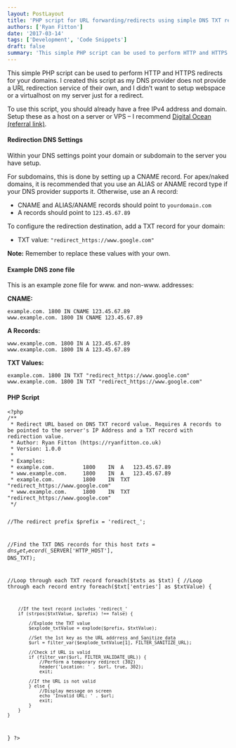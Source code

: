 ```yaml
---
layout: PostLayout
title: 'PHP script for URL forwarding/redirects using simple DNS TXT records'
authors: ['Ryan Fitton']
date: '2017-03-14'
tags: ['Development', 'Code Snippets']
draft: false
summary: 'This simple PHP script can be used to perform HTTP and HTTPS redirects for your domains. I created this script as my DNS provider does not provide a URL redirection service of their own, and I didn&amp;#8217;t want to setup webspace or a virtualhost on my server just for a redirect. To use this script, [&amp;hellip;]'
---
```


<p>This simple PHP script can be used to perform HTTP and HTTPS redirects for your domains. I created this script as my DNS provider does not provide a URL redirection service of their own, and I didn&#8217;t want to setup webspace or a virtualhost on my server just for a redirect.</p>
<p>To use this script, you should already have a free IPv4 address and domain. Setup these as a host on a server or VPS &#8211; I recommend <a href="https://m.do.co/c/fbe5f1c0c98d" target="_blank">Digital Ocean (referral link)</a>.</p>
<h4>Redirection DNS Settings</h4>
<p>Within your DNS settings point your domain or subdomain to the server you have setup.</p>
<p>For subdomains, this is done by setting up a CNAME record. For apex/naked domains, it is recommended that you use an ALIAS or ANAME record type if your DNS provider supports it. Otherwise, use an A record:</p>
<ul>
<li>CNAME and ALIAS/ANAME records should point to <code class="language-markup">yourdomain.com</code></li>
<li>A records should point to <code class="language-markup">123.45.67.89</code></li>
</ul>
<p>To configure the redirection destination, add a TXT record for your domain:</p>
<ul>
<li>TXT value: <code class="language-markup">"redirect_https://www.google.com"</code></li>
</ul>
<p><strong>Note:</strong> Remember to replace these values with your own.</p>
<h4>Example DNS zone file</h4>
<p>This is an example zone file for www. and non-www. addresses:</p>
<p><strong>CNAME:</strong></p>
<pre class="language-markup"><code class="language-markup">example.com. 1800 IN CNAME 123.45.67.89
www.example.com. 1800 IN CNAME 123.45.67.89</code></pre>
<p><strong>A Records:</strong></p>
<pre class="language-markup"><code class="language-markup">www.example.com. 1800 IN A 123.45.67.89
www.example.com. 1800 IN A 123.45.67.89</code></pre>
<p><strong>TXT Values:</strong></p>
<pre class="language-markup"><code class="language-markup">example.com. 1800 IN TXT "redirect_https://www.google.com"
www.example.com. 1800 IN TXT "redirect_https://www.google.com"</code></pre>
<h4>PHP Script</h4>
<pre class="language-php"><code class="language-php">&lt;?php
/**
 * Redirect URL based on DNS TXT record value. Requires A records to be pointed to the server's IP Address and a TXT record with redirection value.
 * Author: Ryan Fitton (https://ryanfitton.co.uk)
 * Version: 1.0.0
 *
 * Examples:
 * example.com.         1800	IN	A	123.45.67.89
 * www.example.com.     1800	IN	A	123.45.67.89
 * example.com.         1800    IN	TXT	"redirect_https://www.google.com"
 * www.example.com.		1800	IN	TXT	"redirect_https://www.google.com"
 */

//The redirect prefix
$prefix = 'redirect\_';

//Find the TXT DNS records for this host
$txts = dns_get_record($\_SERVER['HTTP_HOST'], DNS_TXT);

//Loop through each TXT record
foreach($txts as $txt) {
    //Loop through each record entry
	foreach($txt['entries'] as $txtValue) {

        //If the text record includes 'redirect_'
        if (strpos($txtValue, $prefix) !== false) {

            //Explode the TXT value
            $explode_txtValue = explode($prefix, $txtValue);

            //Set the 1st key as the URL addrress and Sanitize data
            $url = filter_var($explode_txtValue[1], FILTER_SANITIZE_URL);

            //Check if URL is valid
            if (filter_var($url, FILTER_VALIDATE_URL)) {
                //Perform a temporary redirect (302)
                header('Location: ' . $url, true, 302);
                exit;

            //If the URL is not valid
            } else {
                //Display message on screen
                echo 'Invalid URL: ' . $url;
                exit;
            }
        }
    }

}
?&gt;</code></pre>
